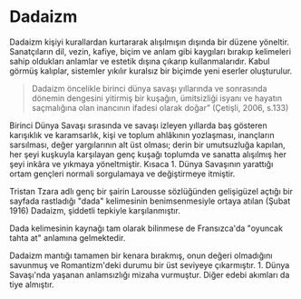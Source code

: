 
# Dadaizm

Dadaizm kişiyi kurallardan kurtararak alışılmışın dışında bir düzene yöneltir. Sanatçıların dil, vezin, kafiye, biçim ve anlam gibi kaygıları bırakıp kelimeleri sahip oldukları anlamlar ve estetik dışına çıkarıp kullanmalarıdır. Kabul görmüş kalıplar, sistemler yıkılır kuralsız bir biçimde yeni eserler oluşturulur.

> Dadaizm öncelikle birinci dünya savaşı yıllarında ve sonrasında dönemin dengesini yitirmiş bir kuşağın, ümitsizliği isyanı ve hayatın saçmalığına olan inancının ifadesi olarak doğar” <Kaynakca>(Çetişli, 2006, s.133)</Kaynakca>

Birinci Dünya Savaşı sırasında ve savaşı izleyen yıllarda baş gösteren karışıklık ve karamsarlık, kişi ve toplum ahlâkının yozlaşması, inançların sarsılması, değer yargılarının alt üst olması; derin bir umutsuzluğa kapılan, her şeyi kuşkuyla karşılayan genç kuşağı toplumda ve sanatta alışılmış her şeyi inkâra ve yıkmaya yöneltmiştir. Kısaca 1. Dünya Savaşının yarattığı ortam gençleri normali sorgulamaya ve değiştirmeye itmiştir.

Tristan Tzara adlı genç bir şairin Larousse sözlüğünden gelişigüzel açtığı bir sayfada rastladığı "dada" kelimesinin benimsenmesiyle ortaya atılan (Şubat 1916) Dadaizm, şiddetli tepkiyle karşılanmıştır.

Dada kelimesinin kaynağı tam olarak bilinmese de Fransızca'da "oyuncak tahta at" anlamına gelmektedir.

Dadaizm mantığı tamamen bir kenara bırakmış, onun değeri olmadığını savunmuş ve Romantizm'deki durumu bir üst seviyeye çıkarmıştır. 1. Dünya Savaşı'nda yaşanan anlamsızlığı mizaha vurmuştur. Diğer edebi akımları da tiye almıştır.
